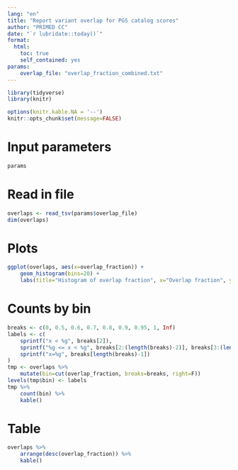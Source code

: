 ```yaml
---
lang: "en"
title: "Report variant overlap for PGS catalog scores"
author: "PRIMED CC"
date: "`r lubridate::today()`"
format:
  html:
    toc: true
    self_contained: yes
params:
    overlap_file: "overlap_fraction_combined.txt"
---
```


```r
library(tidyverse)
library(knitr)

options(knitr.kable.NA = '--')
knitr::opts_chunk$set(message=FALSE)
```

# Input parameters

```r
params
```

# Read in file
```r
overlaps <- read_tsv(params$overlap_file)
dim(overlaps)
```

# Plots

```r
ggplot(overlaps, aes(x=overlap_fraction)) +
    geom_histogram(bins=20) +
    labs(title="Histogram of overlap fraction", x="Overlap fraction", y="Count")
```

# Counts by bin

```r
breaks <- c(0, 0.5, 0.6, 0.7, 0.8, 0.9, 0.95, 1, Inf)
labels <- c(
    sprintf("x < %g", breaks[2]),
    sprintf("%g <= x < %g", breaks[2:(length(breaks)-2)], breaks[3:(length(breaks)-1)]),
    sprintf("x=%g", breaks[length(breaks)-1])
)
tmp <- overlaps %>%
    mutate(bin=cut(overlap_fraction, breaks=breaks, right=F))
levels(tmp$bin) <- labels
tmp %>%
    count(bin) %>%
    kable()
```

# Table

```r
overlaps %>%
    arrange(desc(overlap_fraction)) %>%
    kable()
```
